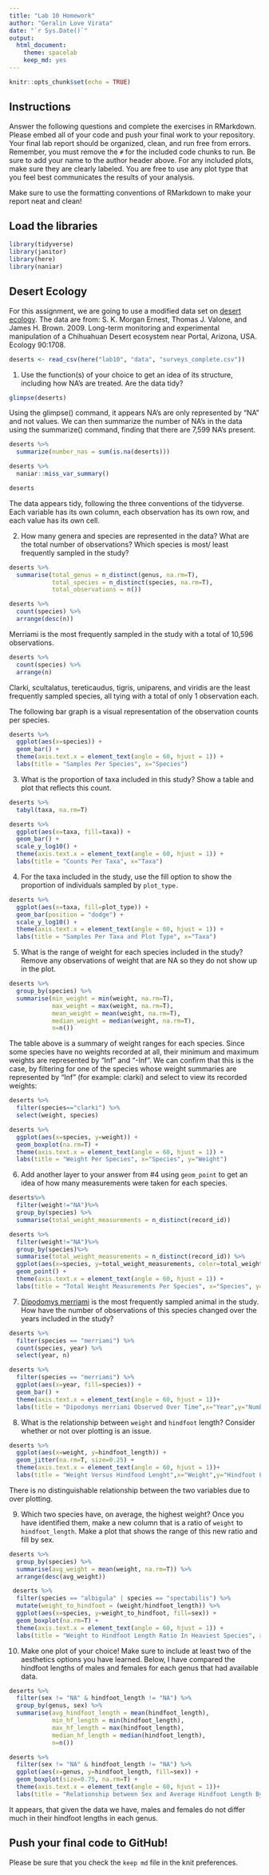 ```yaml
---
title: "Lab 10 Homework"
author: "Geralin Love Virata"
date: "`r Sys.Date()`"
output:
  html_document: 
    theme: spacelab
    keep_md: yes
---
```


```r
knitr::opts_chunk$set(echo = TRUE)
```

## Instructions
Answer the following questions and complete the exercises in RMarkdown. Please embed all of your code and push your final work to your repository. Your final lab report should be organized, clean, and run free from errors. Remember, you must remove the `#` for the included code chunks to run. Be sure to add your name to the author header above. For any included plots, make sure they are clearly labeled. You are free to use any plot type that you feel best communicates the results of your analysis.  

Make sure to use the formatting conventions of RMarkdown to make your report neat and clean!  

## Load the libraries
```r
library(tidyverse)
library(janitor)
library(here)
library(naniar)
``` 

## Desert Ecology
For this assignment, we are going to use a modified data set on [desert ecology](http://esapubs.org/archive/ecol/E090/118/). The data are from: S. K. Morgan Ernest, Thomas J. Valone, and James H. Brown. 2009. Long-term monitoring and experimental manipulation of a Chihuahuan Desert ecosystem near Portal, Arizona, USA. Ecology 90:1708.
```r
deserts <- read_csv(here("lab10", "data", "surveys_complete.csv"))
```

1. Use the function(s) of your choice to get an idea of its structure, including how NA's are treated. Are the data tidy?  
```r
glimpse(deserts)
```
Using the glimpse() command, it appears NA's are only represented by "NA" and not values. We can then summarize the number of NA's in the data using the summarize() command, finding that there are 7,599 NA's present.
```r
deserts %>%
  summarize(number_nas = sum(is.na(deserts)))
```
```r
deserts %>%
  naniar::miss_var_summary()
```
```r
deserts
```
The data appears tidy, following the three conventions of the tidyverse. Each variable has its own column, each observation has its own row, and each value has its own cell.


2. How many genera and species are represented in the data? What are the total number of observations? Which species is most/ least frequently sampled in the study?
```r
deserts %>%
  summarise(total_genus = n_distinct(genus, na.rm=T),
            total_species = n_distinct(species, na.rm=T),
            total_observations = n())
```
```r
deserts %>%
  count(species) %>%
  arrange(desc(n))
```
Merriami is the most frequently sampled in the study with a total of 10,596 observations.
```r
deserts %>%
  count(species) %>%
  arrange(n)
```
Clarki, scultalatus, tereticaudus, tigris, uniparens, and viridis are the least frequently sampled species, all tying with a total of only 1 observation each.

The following bar graph is a visual representation of the observation counts per species.
```r
deserts %>%
  ggplot(aes(x=species)) +
  geom_bar() +
  theme(axis.text.x = element_text(angle = 60, hjust = 1)) +
  labs(title = "Samples Per Species", x="Species")
```

3. What is the proportion of taxa included in this study? Show a table and plot that reflects this count.
```r
deserts %>%
  tabyl(taxa, na.rm=T)
```

```r
deserts %>%
  ggplot(aes(x=taxa, fill=taxa)) +
  geom_bar() +
  scale_y_log10() +
  theme(axis.text.x = element_text(angle = 60, hjust = 1)) +
  labs(title = "Counts Per Taxa", x="Taxa")
```

4. For the taxa included in the study, use the fill option to show the proportion of individuals sampled by `plot_type.`
```r
deserts %>%
  ggplot(aes(x=taxa, fill=plot_type)) +
  geom_bar(position = "dodge") +
  scale_y_log10() +
  theme(axis.text.x = element_text(angle = 60, hjust = 1)) +
  labs(title = "Samples Per Taxa and Plot Type", x="Taxa")
```

5. What is the range of weight for each species included in the study? Remove any observations of weight that are NA so they do not show up in the plot.
```r
deserts %>%
  group_by(species) %>%
  summarise(min_weight = min(weight, na.rm=T),
            max_weight = max(weight, na.rm=T),
            mean_weight = mean(weight, na.rm=T),
            median_weight = median(weight, na.rm=T),
            n=n())
```
The table above is a summary of weight ranges for each species. Since some species have no weights recorded at all, their minimum and maximum weights are represented by "Inf" and "-Inf". We can confirm that this is the case, by filtering for one of the species whose weight summaries are represented by "Inf" (for example: clarki) and select to view its recorded weights:
```r
deserts %>%
  filter(species=="clarki") %>%
  select(weight, species)
```
```r
deserts %>%
  ggplot(aes(x=species, y=weight)) +
  geom_boxplot(na.rm=T) +
  theme(axis.text.x = element_text(angle = 60, hjust = 1)) +
  labs(title = "Weight Per Species", x="Species", y="Weight")
```

6. Add another layer to your answer from #4 using `geom_point` to get an idea of how many measurements were taken for each species.
```r
deserts%>%
  filter(weight!="NA")%>%
  group_by(species) %>%
  summarise(total_weight_measurements = n_distinct(record_id))
```
```r
deserts %>%
  filter(weight!="NA")%>%
  group_by(species)%>%
  summarise(total_weight_measurements = n_distinct(record_id)) %>%
  ggplot(aes(x=species, y=total_weight_measurements, color=total_weight_measurements)) +
  geom_point() + 
  theme(axis.text.x = element_text(angle = 60, hjust = 1)) +
  labs(title = "Total Weight Measurements Per Species", x="Species", y="Total Weight Measurements")
```

7. [Dipodomys merriami](https://en.wikipedia.org/wiki/Merriam's_kangaroo_rat) is the most frequently sampled animal in the study. How have the number of observations of this species changed over the years included in the study?
```r
deserts %>%
  filter(species == "merriami") %>%
  count(species, year) %>%
  select(year, n)
```
```r
deserts %>%
  filter(species == "merriami") %>%
  ggplot(aes(x=year, fill=species)) +
  geom_bar() +
  theme(axis.text.x = element_text(angle = 60, hjust = 1))+
  labs(title = "Dipodomys merriami Observed Over Time",x="Year",y="Number of Observations")
```

8. What is the relationship between `weight` and `hindfoot` length? Consider whether or not over plotting is an issue.
```r
deserts %>%
  ggplot(aes(x=weight, y=hindfoot_length)) +
  geom_jitter(na.rm=T, size=0.25) +
  theme(axis.text.x = element_text(angle = 60, hjust = 1))+
  labs(title = "Weight Versus Hindfood Lenght",x="Weight",y="Hindfoot Length")
```

There is no distinguishable relationship between the two variables due to over plotting.

9. Which two species have, on average, the highest weight? Once you have identified them, make a new column that is a ratio of `weight` to `hindfoot_length`. Make a plot that shows the range of this new ratio and fill by sex.
```r
deserts %>%
  group_by(species) %>%
  summarise(avg_weight = mean(weight, na.rm=T)) %>%
  arrange(desc(avg_weight))
``` 
```r
 deserts %>%
  filter(species == "albigula" | species == "spectabilis") %>%
  mutate(weight_to_hindfoot = (weight/hindfoot_length)) %>%
  ggplot(aes(x=species, y=weight_to_hindfoot, fill=sex)) +
  geom_boxplot(na.rm=T) +
  theme(axis.text.x = element_text(angle = 60, hjust = 1)) +
  labs(title = "Weight to Hindfoot Length Ratio In Heaviest Species", x="Species", y="Ratio of Weight to Hindfoot Length")
```

10. Make one plot of your choice! Make sure to include at least two of the aesthetics options you have learned.
Below, I have compared the hindfoot lengths of males and females for each genus that had available data.
```r
deserts %>%
  filter(sex != "NA" & hindfoot_length != "NA") %>%
  group_by(genus, sex) %>%
  summarise(avg_hindfoot_length = mean(hindfoot_length),
            min_hf_length = min(hindfoot_length),
            max_hf_length = max(hindfoot_length),
            median_hf_length = median(hindfoot_length),
            n=n())
```

```r
deserts %>%
  filter(sex != "NA" & hindfoot_length != "NA") %>%
  ggplot(aes(x=genus, y=hindfoot_length, fill=sex)) +
  geom_boxplot(size=0.75, na.rm=T) +
  theme(axis.text.x = element_text(angle = 60, hjust = 1))+
  labs(title = "Relationship between Sex and Average Hindfoot Length By Genus", x="Genus", y="Hindfoot Length")
```

It appears, that given the data we have, males and females do not differ much in their hindfoot lengths in each genus.

## Push your final code to GitHub!
Please be sure that you check the `keep md` file in the knit preferences. 
